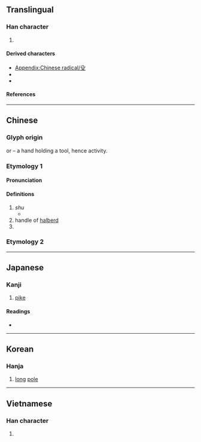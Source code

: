 {{also|𠬛|及}}
{{character info}}
{{character info|⽎}}
==Translingual==
{{stroke order|type=animate}}

===Han character===
{{Han char|rn=79|rad=殳|as=00|sn=4|four=77407|canj=HNE,XHNE|ids=⿱𠘧又(GHT),⿱几又(JK)}}

# {{mul-kangxi radical-def}}

====Derived characters====
* [[Appendix:Chinese radical/殳]]
* {{l|mul|[[伇]], [[吺]], [[坄]], [[𡚾]], [[𭚧]], [[役]], [[𢗎]], [[投]], [[没]], [[𤝈]], [[𨸜]], [[杸]], [[殁]], [[𤓶]], [[炈]], [[𤖬]], [[𤤄]], [[股]], [[祋]], [[𥍟]], [[砓]], [[𥝻]], [[竐]], [[𧘣]], [[羖]], [[𰯯]], [[般]], [[𧈻]], [[𧣇]], [[設]]([[设]]), [[豛]], [[䝘]], [[𧺢]], [[䟝]], [[軗]]([[𨐅]]), [[酘]], [[𨱚]], [[鈠]]([[𨱁]]), [[𧰵]], [[䩔]], [[䬦]], [[㨌]], [[𫘈]], [[骰]], [[𨕵]], [[𩵤]], [[𪉘]], [[𪌓]], [[𪐮]], [[𬖫]], [[𧯸]], [[𪕂]], [[𬗿]], [[𫠙]], [[𪛒]]}}
* {{l|mul|[[𠚹]], [[𫽑]], [[𡧔]], [[芟]], [[癹]], [[𦤂]], [[𬯹]], [[䯴]], [[𥰺]], [[𠨻]], [[𭙔]], [[疫]], [[𡇀]]}}

====References====
{{Han ref|kx=0584.170|dkj=16613|dj=0977.050|hdz=32155.010|uh=6BB3}}

----

==Chinese==
{{zh-forms}}
{{zh-wp|zh:殳部|en:Radical 79}}
{{zh-wp|zh:殳 (武器)}}
{{zh-wp|zh:殳姓}}

===Glyph origin===
{{Han etym}}
{{liushu|p}} or {{Han compound|𠘧|又|ls=ic|t1=|t2=|no_och2=1}} – a hand holding a tool, hence activity.

===Etymology 1===

====Pronunciation====
{{zh-pron
|m=shū
|c=syu4
|h=pfs=
|mn=sû
|w=
|mc=y
|oc=y
|ma=|ma2=
|cat=n,pn
}}

====Definitions====
{{zh-hanzi}}

# ''shu'' {{gloss|an ancient Chinese [[weapon]]}}
#* {{zh-x|伯 也 執 殳、為 王 前驅。|ref=Shijing|My husband, grasping his '''halberd''', is in the leading chariot of the king's [host].}}
# handle of [[halberd]]
# {{surname|zh}}

{{zh-cat|Weapons}}

===Etymology 2===
{{zh-see|沒|ss}}

----

==Japanese==

===Kanji===
{{ja-kanji|grade=|rs=殳00}}

# [[pike]]

====Readings====
* {{ja-readings
|goon=ず
|kanon=しゅ
|kun=ほこ-, また-}}

----

==Korean==

===Hanja===
{{ko-hanja|hangeul=수|eumhun=|rv=su|mr=su|y=su}}

# [[long]] [[pole]]

----

==Vietnamese==

===Han character===
{{vi-readings|reading=thù|rs=殳00}}

# {{rfdef|vi|sort=殳00}}

[[Category:CJKV radicals| ]]